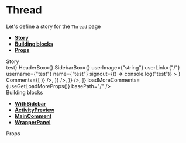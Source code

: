 
<Meta title="Pages|Thread" component={Thread} />

# Thread

Let's define a story for the `Thread` page

- **[Story](#story)**
- **[Building blocks](#modules)**
- **[Props](#props)**

<div id="story">Story</div>

<Preview>
  <Story name="Thread page">
    <WithSidebar
      SearchBox={<h1>test</h1>}
      HeaderBox={<MainHeader {...getMainHeaderProps()} />}
      SidebarBox={<Sidebar {...useGetSidebarProps()} />}
      userImage={"string"}
      userLink={"/"}
      username={"test"}
      name={"test"}
      signout={() => console.log("test")}
    >
      <Thread
        isCommunityContext={true}
        communityId="/"
        communityIcon="https://pbs.twimg.com/profile_images/458816335900733440/lQx_HLvS.png"
        communityName="MoodleNet devs"
        MainThread={<MainComment {...MainCommentPreviewProps()} />}
        Comments={[
          <ActivityPreview
            {...activityPreviewProps('Created a comment', <Comment {...CommentPreviewProps()} />)}
          />,
          <ActivityPreview
            {...activityPreviewProps('Created a comment', <Comment {...CommentPreviewProps()} />)}
          />,
          <ActivityPreview
            {...activityPreviewProps('Created a comment', <Comment {...CommentPreviewProps()} />)}
          />,
        ]}
        loadMoreComments={useGetLoadMoreProps()}
        basePath="/"
      />
    </WithSidebar>
  </Story>
</Preview>

<div id="modules">Building blocks</div>

- **[WithSidebar](#)**
- **[ActivityPreview](#)**
- **[MainComment](#)**
- **[WrapperPanel](#)**

<div id="props">Props</div>

<Props of={Thread} />
